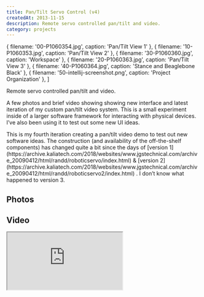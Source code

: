 ```yaml
---
title: Pan/Tilt Servo Control (v4)
createdAt: 2013-11-15
description: Remote servo controlled pan/tilt and video.
category: projects
---
```


  { filename: '00-P1060354.jpg', caption: 'Pan/Tilt View 1' },
  { filename: '10-P1060353.jpg', caption: 'Pan/Tilt View 2' },
  { filename: '30-P1060360.jpg', caption: 'Workspace' },
  { filename: '20-P1060363.jpg', caption: 'Pan/Tilt View 3' },
  { filename: '40-P1060364.jpg', caption: 'Stance and Beaglebone Black' },
  { filename: '50-intellij-screenshot.png', caption: 'Project Organization' },
]


<p class="lead">Remote servo controlled pan/tilt and video.</p>
<p>
  A few photos and brief video showing showing new interface and latest iteration of my custom
  pan/tilt video system. This is a small experiment inside of a larger software framework for
  interacting with physical devices. I’ve also been using it to test out some new UI ideas.
</p>
<p>
  This is my fourth iteration creating a pan/tilt video demo to test out new software ideas. The
  construction (and availability of the off-the-shelf components) has changed quite a bit since the
  days of [version
  1](https://archive.kaliatech.com/2018/websites/www.jgstechnical.com/archive_20090412/html/randd/roboticservo/index.html)
  & [version
  2](https://archive.kaliatech.com/2018/websites/www.jgstechnical.com/archive_20090412/html/randd/roboticservo2/index.html)
  . I don’t know what happened to version 3.
</p>

<h2>Photos</h2>
<BlogPhotosRemote
  name="Pan/Tilt v4"
  showName={false}
  photosPath={'/Blog/2013/pantilt-v4'}
  photoMetas={photoMetas}
/>

<h2>Video</h2>

<div class="video-responsive">
  <iframe allowFullScreen src="https://www.youtube.com/embed/TxmF578vKdI?feature=oembed"></iframe>
</div>
